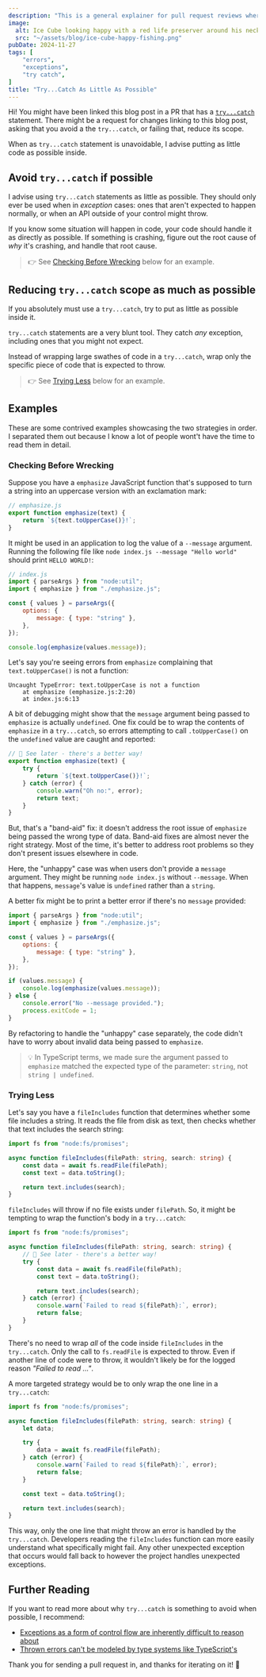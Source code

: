 ```yaml
---
description: "This is a general explainer for pull request reviews where a try...catch statement is used more than I think it needs to be."
image:
  alt: Ice Cube looking happy with a red life preserver around his neck
  src: "~/assets/blog/ice-cube-happy-fishing.png"
pubDate: 2024-11-27
tags: [
	"errors",
	"exceptions",
	"try catch",
]
title: "Try...Catch As Little As Possible"
---
```



Hi!
You might have been linked this blog post in a PR that has a [`try...catch`](https://developer.mozilla.org/en-US/docs/Web/JavaScript/Reference/Statements/try...catch) statement.
There might be a request for changes linking to this blog post, asking that you avoid a the `try...catch`, or failing that, reduce its scope.

When as `try...catch` statement is unavoidable, I advise putting as little code as possible inside.

<LabeledVideo
	alt="Zach Galifanakis from 'The Hangover' angrily saying 'check yourself... before you wreck yourself'."
	description="Listen to Alan. Knowing the correct ways of self-checking will reduce occurrences of self-wrecking."
	original="https://tenor.com/view/hangover-gif-12838870"
	src={checkYourselfBeforeYouWreckYourselfZach}
/>

## Avoid `try...catch` if possible

I advise using `try...catch` statements as little as possible.
They should only ever be used when in _exception_ cases: ones that aren't expected to happen normally, or when an API outside of your control might throw.

If you know some situation will happen in code, your code should handle it as directly as possible.
If something is crashing, figure out the root cause of _why_ it's crashing, and handle that root cause.

> 👉 See [Checking Before Wrecking](#checking-before-wrecking) below for an example.

## Reducing `try...catch` scope as much as possible

If you absolutely must use a `try...catch`, try to put as little as possible inside it.

`try...catch` statements are a very blunt tool.
They catch _any_ exception, including ones that you might not expect.

Instead of wrapping large swathes of code in a `try...catch`, wrap only the specific piece of code that is expected to throw.

> 👉 See [Trying Less](#trying-less) below for an example.

<LabeledVideo
	alt="Sara Ramirez as Callie Torres in 'Grey\'s Anatomy' saying 'check yourself before you wreck yourself'."
	description="Callie Torres is a doctor, so she knows. Self-checks will prevent self-wrecks."
	original="https://tenor.com/view/callietorres-greysanatomy-sararamirez-check-yourself-before-you-wreck-yourself-gif-5961639"
	src={checkYourselfBeforeYouWreckYourselfCallie}
/>

## Examples

These are some contrived examples showcasing the two strategies in order.
I separated them out because I know a lot of people wont't have the time to read them in detail.

### Checking Before Wrecking

Suppose you have a `emphasize` JavaScript function that's supposed to turn a string into an uppercase version with an exclamation mark:

```js
// emphasize.js
export function emphasize(text) {
	return `${text.toUpperCase()}!`;
}
```

It might be used in an application to log the value of a `--message` argument.
Running the following file like `node index.js --message "Hello world"` should print `HELLO WORLD!`:

```js
// index.js
import { parseArgs } from "node:util";
import { emphasize } from "./emphasize.js";

const { values } = parseArgs({
	options: {
		message: { type: "string" },
	},
});

console.log(emphasize(values.message));
```

Let's say you're seeing errors from `emphasize` complaining that `text.toUpperCase()` is not a function:

```plaintext
Uncaught TypeError: text.toUpperCase is not a function
    at emphasize (emphasize.js:2:20)
    at index.js:6:13
```

A bit of debugging might show that the `message` argument being passed to `emphasize` is actually `undefined`.
One fix could be to wrap the contents of `emphasize` in a `try...catch`, so errors attempting to call `.toUpperCase()` on the `undefined` value are caught and reported:

```js
// 🛑 See later - there's a better way!
export function emphasize(text) {
	try {
		return `${text.toUpperCase()}!`;
	} catch (error) {
		console.warn("Oh no:", error);
		return text;
	}
}
```

But, that's a "band-aid" fix: it doesn't address the root issue of `emphasize` being passed the wrong type of data.
Band-aid fixes are almost never the right strategy.
Most of the time, it's better to address root problems so they don't present issues elsewhere in code.

Here, the "unhappy" case was when users don't provide a `message` argument.
They might be running `node index.js` without `--message`.
When that happens, `message`'s value is `undefined` rather than a `string`.

A better fix might be to print a better error if there's no `message` provided:

```js
import { parseArgs } from "node:util";
import { emphasize } from "./emphasize.js";

const { values } = parseArgs({
	options: {
		message: { type: "string" },
	},
});

if (values.message) {
	console.log(emphasize(values.message));
} else {
	console.error("No --message provided.");
	process.exitCode = 1;
}
```

By refactoring to handle the "unhappy" case separately, the code didn't have to worry about invalid data being passed to `emphasize`.

> 💡 In TypeScript terms, we made sure the argument passed to `emphasize` matched the expected type of the parameter: `string`, not `string | undefined`.

### Trying Less

Let's say you have a `fileIncludes` function that determines whether some file includes a string.
It reads the file from disk as text, then checks whether that text includes the search string:

```ts
import fs from "node:fs/promises";

async function fileIncludes(filePath: string, search: string) {
	const data = await fs.readFile(filePath);
	const text = data.toString();

	return text.includes(search);
}
```

`fileIncludes` will throw if no file exists under `filePath`.
So, it might be tempting to wrap the function's body in a `try...catch`:

```ts
import fs from "node:fs/promises";

async function fileIncludes(filePath: string, search: string) {
	// 🛑 See later - there's a better way!
	try {
		const data = await fs.readFile(filePath);
		const text = data.toString();

		return text.includes(search);
	} catch (error) {
		console.warn(`Failed to read ${filePath}:`, error);
		return false;
	}
}
```

There's no need to wrap _all_ of the code inside `fileIncludes` in the `try...catch`.
Only the call to `fs.readFile` is expected to throw.
Even if another line of code were to throw, it wouldn't likely be for the logged reason _"Failed to read ..."_.

A more targeted strategy would be to only wrap the one line in a `try...catch`:

```ts
import fs from "node:fs/promises";

async function fileIncludes(filePath: string, search: string) {
	let data;

	try {
		data = await fs.readFile(filePath);
	} catch (error) {
		console.warn(`Failed to read ${filePath}:`, error);
		return false;
	}

	const text = data.toString();

	return text.includes(search);
}
```

This way, only the one line that might throw an error is handled by the `try...catch`.
Developers reading the `fileIncludes` function can more easily understand what specifically might fail.
Any other unexpected exception that occurs would fall back to however the project handles unexpected exceptions.

<LabeledVideo
	alt="Ice Cube in 'Check Yo Self' saying 'check yourself before you wreck yourself'."
	description="Ice Cube's been saying this for years. Remembering to check is an essential step for avoiding a wreck."
	original="https://tenor.com/view/wreck-check-yourself-before-you-wreck-yourself-check-yo-self-ice-cube-gif-5076649"
	src={checkYourselfBeforeYouWreckYourselfIce}
/>

## Further Reading

If you want to read more about why `try...catch` is something to avoid when possible, I recommend:

- [Exceptions as a form of control flow are inherently difficult to reason about](https://softwareengineering.stackexchange.com/questions/189222/are-exceptions-as-control-flow-considered-a-serious-antipattern-if-so-why)
- [Thrown errors can't be modeled by type systems like TypeScript's](https://www.learningtypescript.com/articles/why-typescript-doesnt-include-a-throws-keyword)

Thank you for sending a pull request in, and thanks for iterating on it! 💙
